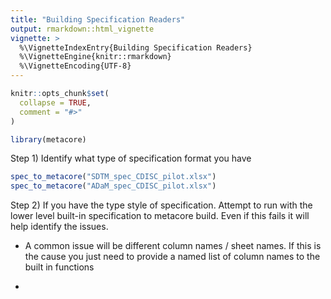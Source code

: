 ```yaml
---
title: "Building Specification Readers"
output: rmarkdown::html_vignette
vignette: >
  %\VignetteIndexEntry{Building Specification Readers}
  %\VignetteEngine{knitr::rmarkdown}
  %\VignetteEncoding{UTF-8}
---
```


```r
knitr::opts_chunk$set(
  collapse = TRUE,
  comment = "#>"
)
```

```r
library(metacore)
```

Step 1) Identify what type of specification format you have

```r
spec_to_metacore("SDTM_spec_CDISC_pilot.xlsx")
spec_to_metacore("ADaM_spec_CDISC_pilot.xlsx")

```

Step 2) If you have the type style of specification. Attempt to run with the lower level built-in specification to metacore build. Even if this fails it will help identify the issues.

-   A common issue will be different column names / sheet names. If this is the cause you just need to provide a named list of column names to the built in functions

-   
